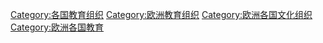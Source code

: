 {{Categories by country|nocat}}

[[Category:各国教育组织|Category:各国教育组织]]
[[Category:欧洲教育组织|Category:欧洲教育组织]]
[[Category:欧洲各国文化组织|Category:欧洲各国文化组织]]
[[Category:欧洲各国教育|Category:欧洲各国教育]]
